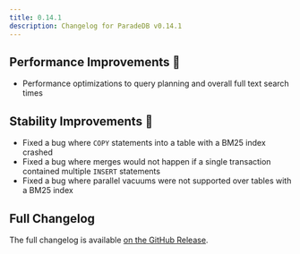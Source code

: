 ```yaml
---
title: 0.14.1
description: Changelog for ParadeDB v0.14.1
---
```


## Performance Improvements 🚀

- Performance optimizations to query planning and overall full text search times

## Stability Improvements 💪

- Fixed a bug where `COPY` statements into a table with a BM25 index crashed
- Fixed a bug where merges would not happen if a single transaction contained multiple `INSERT` statements
- Fixed a bug where parallel vacuums were not supported over tables with a BM25 index

## Full Changelog

The full changelog is available [on the GitHub Release](https://github.com/paradedb/paradedb/releases/tag/v0.14.1).
